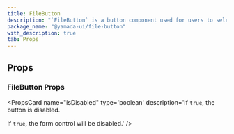 ```yaml
---
title: FileButton
description: "`FileButton` is a button component used for users to select files."
package_name: "@yamada-ui/file-button"
with_description: true
tab: Props
---
```


## Props

### FileButton Props

<PropsCard name="errorBorderColor"
type='"link" | "border" | BorderColor | "current" | "whiteAlpha.50" | "whiteAlpha.100" | "whiteAlpha.200" | "whiteAlpha.300" | "whiteAlpha.400" | "whiteAlpha.500" | ... 253 more ... | ColorModeArray<...>'
description='The border color when the button is invalid.' />
<PropsCard name="isActive"
type='boolean'
description='If `true`, the button is represented as active.' />
<PropsCard name="isDisabled"
type='boolean'
description='If `true`, the button is disabled.

If `true`, the form control will be disabled.' />

<PropsCard
  name="isInvalid"
  type="boolean"
  description="If `true`, the form control will be invalid."
/>
<PropsCard
  name="isLoading"
  type="boolean"
  description="If `true`, the loading state of the button is represented."
/>
<PropsCard
  name="isReadOnly"
  type="boolean"
  description="If `true`, the form control will be readonly."
/>
<PropsCard
  name="isRequired"
  type="boolean"
  description="If `true`, the form control will be required."
/>
<PropsCard
  name="leftIcon"
  type="ReactElement<any, string | JSXElementConstructor<any>>"
  description="The icon to display at the left side of the button."
/>
<PropsCard
  name="loadingIcon"
  type='type ONLY_FOR_FORMAT =
  | "audio"
  | "grid"
  | ReactElement<any, string | JSXElementConstructor<any>>
  | "oval"
  | "dots"
  | "puff"
  | "rings"
  | "circles"'
  description="The icon to display when the button is loading."
/>
<PropsCard
  name="loadingPlacement"
  type='"end" | "start"'
  description="The placement of the loading indicator. Accepts `start` or `end`."
/>
<PropsCard
  name="loadingText"
  type="string"
  description="The text to display when the button is loading."
/>
<PropsCard
  name="onChange"
  type="(files: File[] | null) => void"
  description="Function to be called when a file change event occurs."
/>
<PropsCard
  name="resetRef"
  type="type ONLY_FOR_FORMAT =
  | ((instance: (() => void) | null) => void)
  | MutableRefObject<(() => void) | null>"
  description="Ref to a reset function."
/>
<PropsCard
  name="rightIcon"
  type="ReactElement<any, string | JSXElementConstructor<any>>"
  description="The icon to display at the right side of the button."
/>
